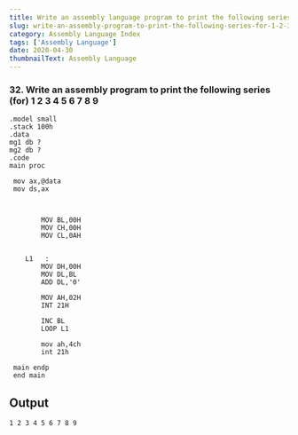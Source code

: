 ---
title: Write an assembly language program to print the following series (for) 1 2 3 4 5 6 7 8 9
slug: write-an-assembly-program-to-print-the-following-series-for-1-2-3-4-5-6-7-8-9
category: Assembly Language Index
tags: ['Assembly Language']
date: 2020-04-30
thumbnailText: Assembly Language
---
### 32. Write an assembly program to print the following series (for) 1 2 3 4 5 6 7 8 9

```
.model small
.stack 100h
.data
mg1 db ?
mg2 db ?
.code
main proc

 mov ax,@data
 mov ds,ax



        MOV BL,00H
        MOV CH,00H
        MOV CL,0AH


    L1   :
        MOV DH,00H
        MOV DL,BL
        ADD DL,'0'

        MOV AH,02H
        INT 21H

        INC BL
        LOOP L1

        mov ah,4ch
        int 21h

 main endp
 end main

```

## Output
```
1 2 3 4 5 6 7 8 9
```